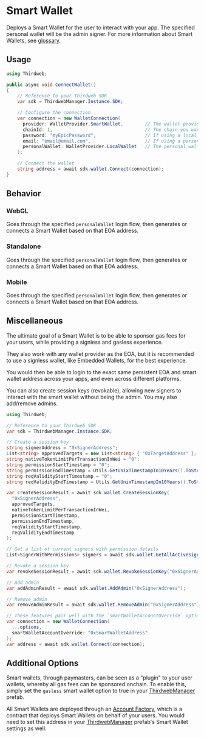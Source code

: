 # Smart Wallet

Deploys a Smart Wallet for the user to interact with your app. The specified personal wallet will be the admin signer.
For more information about Smart Wallets, see [glossary](/glossary/smart-wallet).

## Usage

```csharp
using Thirdweb;

public async void ConnectWallet()
{
    // Reference to your Thirdweb SDK
    var sdk = ThirdwebManager.Instance.SDK;

    // Configure the connection
    var connection = new WalletConnection(
      provider: WalletProvider.SmartWallet,        // The wallet provider you want to connect to (Required)
      chainId: 1,                                  // The chain you want to connect to (Required)
      password: "myEpicPassword",                  // If using a local wallet as personal wallet (Optional)
      email: "email@email.com",                    // If using a personal wallet login option that requires email (Optional)
      personalWallet: WalletProvider.LocalWallet   // The personal wallet you want to use with your Smart Wallet (Optional)
    );

    // Connect the wallet
    string address = await sdk.wallet.Connect(connection);
}
```

## Behavior

### WebGL

Goes through the specified `personalWallet` login flow, then generates or connects a Smart Wallet based on that EOA address.

### Standalone

Goes through the specified `personalWallet` login flow, then generates or connects a Smart Wallet based on that EOA address.

### Mobile

Goes through the specified `personalWallet` login flow, then generates or connects a Smart Wallet based on that EOA address.

## Miscellaneous

The ultimate goal of a Smart Wallet is to be able to sponsor gas fees for your users, while providing a signless and gasless experience.

They also work with any wallet provider as the EOA, but it is recommended to use a signless wallet, like Embedded Wallets, for the best experience.

You would then be able to login to the exact same persistent EOA and smart wallet address across your apps, and even across different platforms.

You can also create session keys (revokable), allowing new signers to interact with the smart wallet without being the admin.
You may also add/remove admins.

```csharp
using Thirdweb;

// Reference to your Thirdweb SDK
var sdk = ThirdwebManager.Instance.SDK;

// Create a session key
string signerAddress = "0xSignerAddress";
List<string> approvedTargets = new List<string> { "0xTargetAddress" };
string nativeTokenLimitPerTransactionInWei = "0";
string permissionStartTimestamp = "0";
string permissionEndTimestamp = Utils.GetUnixTimestampIn10Years().ToString();
string reqValidityStartTimestamp = "0";
string reqValidityEndTimestamp = Utils.GetUnixTimestampIn10Years().ToString();

var createSessionResult = await sdk.wallet.CreateSessionKey(
  "0xSignerAddress",
  approvedTargets,
  nativeTokenLimitPerTransactionInWei,
  permissionStartTimestamp,
  permissionEndTimestamp,
  reqValidityStartTimestamp,
  reqValidityEndTimestamp
);

// Get a list of current signers with permission details
List<SignerWithPermissions> signers = await sdk.wallet.GetAllActiveSigners();

// Revoke a session key
var revokeSessionResult = await sdk.wallet.RevokeSessionKey("0xSignerAddress");

// Add admin
var addAdminResult = await sdk.wallet.AddAdmin("0xSignerAddress");

// Remove admin
var removeAdminResult = await sdk.wallet.RemoveAdmin("0xSignerAddress");

// These features pair well with the `smartWalletAccountOverride` option to connect to a specific smart wallet
var connection = new WalletConnection(
  ...options,
  smartWalletAccountOverride: "0xSmartWalletAddress"
);
var address = await sdk.wallet.Connect(connection);
```

## Additional Options

Smart wallets, through paymasters, can be seen as a "plugin" to your user wallets, whereby all gas fees can be sponsored onchain.
To enable this, simply set the `gasless` smart wallet option to true in your [ThirdwebManager](/unity/thirdwebmanager) prefab.

All Smart Wallets are deployed through an [Account Factory](https://thirdweb.com/thirdweb.eth/AccountFactory), which is a contract that deploys Smart Wallets on behalf of your users.
You would need to set this address in your [ThirdwebManager](/unity/thirdwebmanager) prefab's Smart Wallet settings as well.
